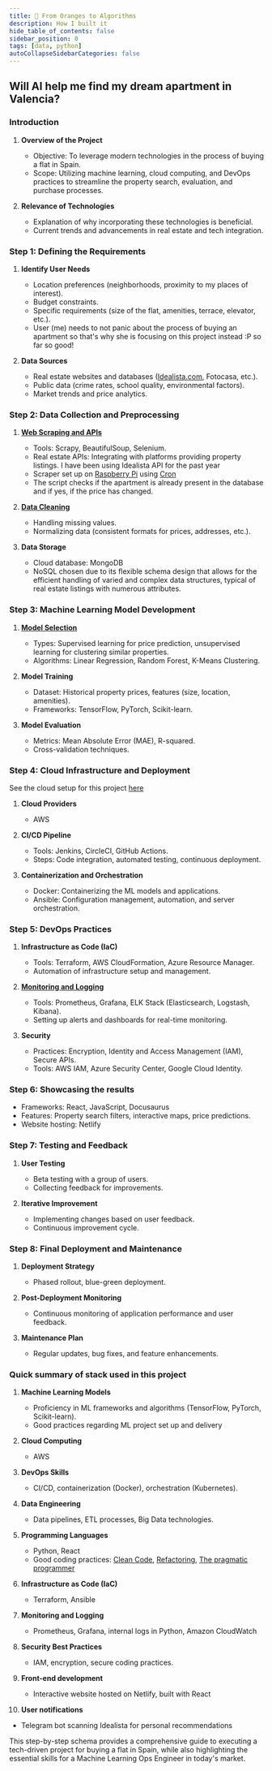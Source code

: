 ```yaml
---
title: 🍊 From Oranges to Algorithms
description: How I built it
hide_table_of_contents: false
sidebar_position: 0
tags: [data, python]
autoCollapseSidebarCategories: false
---
```




## Will AI help me find my dream apartment in Valencia?

### Introduction

1. **Overview of the Project**
   - Objective: To leverage modern technologies in the process of buying a flat in Spain.
   - Scope: Utilizing machine learning, cloud computing, and DevOps practices to streamline the property search, evaluation, and purchase processes.

2. **Relevance of Technologies**
   - Explanation of why incorporating these technologies is beneficial.
   - Current trends and advancements in real estate and tech integration.

### Step 1: Defining the Requirements

1. **Identify User Needs**
   - Location preferences (neighborhoods, proximity to my places of interest).
   - Budget constraints.
   - Specific requirements (size of the flat, amenities, terrace, elevator, etc.).
   - User (me) needs to not panic about the process of buying an apartment so that's why she is focusing on this project instead :P so far so good!

2. **Data Sources**
   - Real estate websites and databases ([Idealista.com](https://www.idealista.com/), Fotocasa, etc.).
   - Public data (crime rates, school quality, environmental factors).
   - Market trends and price analytics.

### Step 2: Data Collection and Preprocessing

1. [**Web Scraping and APIs**](Data/1_data_scraping.md)
   - Tools: Scrapy, BeautifulSoup, Selenium.
   - Real estate APIs: Integrating with platforms providing property listings. I have been using Idealista API for the past year
   - Scraper set up on [Raspberry Pi](https://www.raspberrypi.org/) using [Cron](https://crontab.guru/)
   - The script checks if the apartment is already present in the database and if yes, if the price has changed.

2. [**Data Cleaning**](Data/2_data_cleaning.md)
   - Handling missing values.
   - Normalizing data (consistent formats for prices, addresses, etc.).

3. **Data Storage**
   - Cloud database: MongoDB
   - NoSQL chosen due to its flexible schema design that allows for the efficient handling of varied and complex data structures, typical of real estate listings with numerous attributes. 

### Step 3: Machine Learning Model Development

1. [**Model Selection**](Models/5_models.md)
   - Types: Supervised learning for price prediction, unsupervised learning for clustering similar properties.
   - Algorithms: Linear Regression, Random Forest, K-Means Clustering.

2. **Model Training**
   - Dataset: Historical property prices, features (size, location, amenities).
   - Frameworks: TensorFlow, PyTorch, Scikit-learn.

3. **Model Evaluation**
   - Metrics: Mean Absolute Error (MAE), R-squared.
   - Cross-validation techniques.

### Step 4: Cloud Infrastructure and Deployment

See the cloud setup for this project [here](Production/6_cloud.md)

1. **Cloud Providers**
   - AWS

2. **CI/CD Pipeline**
   - Tools: Jenkins, CircleCI, GitHub Actions.
   - Steps: Code integration, automated testing, continuous deployment.

3. **Containerization and Orchestration**
   - Docker: Containerizing the ML models and applications.
   - Ansible: Configuration management, automation, and server orchestration.

### Step 5: DevOps Practices

1. **Infrastructure as Code (IaC)**
   - Tools: Terraform, AWS CloudFormation, Azure Resource Manager.
   - Automation of infrastructure setup and management.

2. [**Monitoring and Logging**](Production/7_monitoring.md)
   - Tools: Prometheus, Grafana, ELK Stack (Elasticsearch, Logstash, Kibana).
   - Setting up alerts and dashboards for real-time monitoring.

3. **Security**
   - Practices: Encryption, Identity and Access Management (IAM), Secure APIs.
   - Tools: AWS IAM, Azure Security Center, Google Cloud Identity.

### Step 6: Showcasing the results

   - Frameworks: React, JavaScript, Docusaurus
   - Features: Property search filters, interactive maps, price predictions.
   - Website hosting: Netlify

### Step 7: Testing and Feedback

1. **User Testing**
   - Beta testing with a group of users.
   - Collecting feedback for improvements.

2. **Iterative Improvement**
   - Implementing changes based on user feedback.
   - Continuous improvement cycle.

### Step 8: Final Deployment and Maintenance

1. **Deployment Strategy**
   - Phased rollout, blue-green deployment.

2. **Post-Deployment Monitoring**
   - Continuous monitoring of application performance and user feedback.

3. **Maintenance Plan**
   - Regular updates, bug fixes, and feature enhancements.



### Quick summary of stack used in this project

1. **Machine Learning Models**
   - Proficiency in ML frameworks and algorithms (TensorFlow, PyTorch, Scikit-learn).
   - Good practices regarding ML project set up and delivery

2. **Cloud Computing**
   - AWS

3. **DevOps Skills**
   - CI/CD, containerization (Docker), orchestration (Kubernetes).

4. **Data Engineering**
   - Data pipelines, ETL processes, Big Data technologies.

5. **Programming Languages**
   - Python, React
   - Good coding practices: [Clean Code](https://www.amazon.com/Clean-Code-Handbook-Software-Craftsmanship/dp/0132350882), [Refactoring](https://www.amazon.com/Refactoring-Improving-Existing-Addison-Wesley-Signature/dp/0134757599), [The pragmatic programmer](https://www.amazon.com/Pragmatic-Programmer-journey-mastery-Anniversary/dp/0135957052/ref=pd_bxgy_thbs_d_sccl_2/146-9170923-5236244?pd_rd_w=qisav&content-id=amzn1.sym.c51e3ad7-b551-4b1a-b43c-3cf69addb649&pf_rd_p=c51e3ad7-b551-4b1a-b43c-3cf69addb649&pf_rd_r=2477MB695TFPHEJ9KHAR&pd_rd_wg=bWqcg&pd_rd_r=3e6f2617-a37e-4861-9ed2-4640e8b10d62&pd_rd_i=0135957052&psc=1)

6. **Infrastructure as Code (IaC)**
   - Terraform, Ansible

7. **Monitoring and Logging**
   - Prometheus, Grafana, internal logs in Python, Amazon CloudWatch

8. **Security Best Practices**
   - IAM, encryption, secure coding practices.

9. **Front-end development**
   - Interactive website hosted on Netlify, built with React

10. **User notifications**
   - Telegram bot scanning Idealista for personal recommendations

This step-by-step schema provides a comprehensive guide to executing a tech-driven project for buying a flat in Spain, while also highlighting the essential skills for a Machine Learning Ops Engineer in today's market.